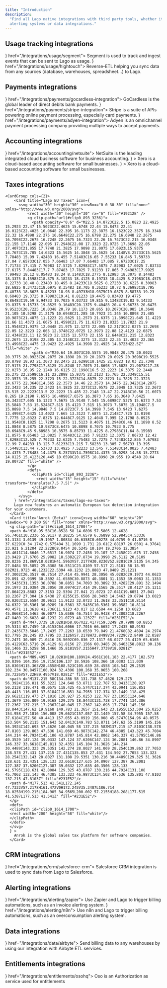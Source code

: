 ```yaml
---
title: "Introduction"
description:
  "Find all Lago native integrations with third party tools, whether it's related to payment providers, 
  alerting systems or data integrations."
---
```


## Usage tracking integrations
<CardGroup cols={2}>
  <Card title="Segment.com" iconType="brand" icon={<svg width="30" height="30" viewBox="0 0 40 40" fill="none" xmlns="http://www.w3.org/2000/svg">
<rect width="40" height="40" rx="12" fill="#49B881"/>
<path d="M22.461 23.295H10.9604C10.4322 23.295 10 22.8759 10 22.3636C10 21.8513 10.4322 21.4321 10.9604 21.4321H22.461C22.9892 21.4321 23.4214 21.8513 23.4214 22.3636C23.4214 22.8759 22.9892 23.295 22.461 23.295Z" fill="white"/>
<path d="M20.012 29.0001C19.0757 29.0001 18.1393 28.8603 17.2509 28.6042C16.7467 28.4412 16.4586 27.9289 16.6267 27.4399C16.7947 26.9509 17.323 26.6715 17.8272 26.8345C18.5234 27.044 19.2677 27.1605 20.012 27.1605C23.2773 27.1605 26.1105 25.1346 27.0468 22.1074C27.1909 21.6184 27.7431 21.339 28.2473 21.4787C28.7515 21.6184 29.0396 22.154 28.8956 22.643C27.6711 26.4386 24.1177 29.0001 20.012 29.0001Z" fill="white"/>
<path d="M29.0396 18.5679H17.539C17.0108 18.5679 16.5786 18.1488 16.5786 17.6365C16.5786 17.1242 17.0108 16.7051 17.539 16.7051H29.0396C29.5678 16.7051 30 17.1242 30 17.6365C30 18.1488 29.5678 18.5679 29.0396 18.5679Z" fill="white"/>
<path d="M12.0408 18.5679C11.9448 18.5679 11.8488 18.5446 11.7527 18.5213C11.2485 18.3816 10.9604 17.846 11.1045 17.357C12.329 13.5614 15.8824 11 20.012 11C20.9484 11 21.8848 11.1397 22.7731 11.3959C23.2773 11.5589 23.5654 12.0712 23.3974 12.5602C23.2293 13.0492 22.7011 13.3286 22.1969 13.1656C21.5006 12.956 20.7563 12.8396 20.012 12.8396C16.7467 12.8396 13.9136 14.8655 12.9772 17.8926C12.8332 18.3118 12.449 18.5679 12.0408 18.5679Z" fill="white"/>
<path d="M25.7022 15.0285C26.2326 15.0285 26.6626 14.6115 26.6626 14.0971C26.6626 13.5827 26.2326 13.1656 25.7022 13.1656C25.1718 13.1656 24.7418 13.5827 24.7418 14.0971C24.7418 14.6115 25.1718 15.0285 25.7022 15.0285Z" fill="white"/>
<path d="M14.2977 26.8577C14.8281 26.8577 15.258 26.4407 15.258 25.9263C15.258 25.4119 14.8281 24.9949 14.2977 24.9949C13.7673 24.9949 13.3373 25.4119 13.3373 25.9263C13.3373 26.4407 13.7673 26.8577 14.2977 26.8577Z" fill="white"/>
</svg>
} href="/integrations/usage/segment">
    Segment is used to track and ingest events that can be sent to Lago as usage.
  </Card>
  <Card title="Hightouch" icon={<svg width="30" height="30" viewBox="0 0 40 40" fill="none" xmlns="http://www.w3.org/2000/svg">
<rect width="40" height="40" rx="12" fill="#4FC26B"/>
<path d="M29.6449 23.7516H16.2484V10.3538C16.2484 10.1582 16.4066 10 16.6023 10H29.6462C29.8418 10 30 10.1582 30 10.3538V23.3977C29.9988 23.5934 29.8406 23.7516 29.6449 23.7516Z" fill="white"/>
<g opacity="0.5">
<path d="M15.8946 30H10.3538C10.1582 30 10 29.8418 10 29.6462V24.1054C10 23.9098 10.1582 23.7516 10.3538 23.7516H16.2484V29.6462C16.2484 29.8418 16.0902 30 15.8946 30Z" fill="white"/>
</g>
</svg>
} href="/integrations/usage/hightouch">
    Reverse-ETL helping you sync data from any sources (database, warehouses, spreadsheet...) to Lago.
  </Card>
</CardGroup>

## Payments integrations
<CardGroup cols={2}>
  <Card title="GoCardless" icon={<svg width="30" height="30" viewBox="0 0 40 40" fill="none" xmlns="http://www.w3.org/2000/svg">
<rect width="40" height="40" rx="12" fill="#F1F252"/>
<g clip-path="url(#clip0_1510_4041)">
<path d="M10 20.4816C10.0082 14.6927 14.4785 10 20.345 10C22.5964 10 23.862 10.3654 23.862 10.3654L27.6016 17.9811L27.5689 18.0138L22.7516 15.1581C19.9612 13.4925 17.9322 12.627 16.2829 12.6944C14.5417 12.7271 13.4946 14.1253 13.4946 16.1563C13.5579 21.3471 18.5038 27.7381 23.4068 27.7381C25.4133 27.7381 26.4564 27.0931 27.0688 26.3134L19.7938 18.3526V18.3179H29.7775C29.9143 19.0324 29.9898 19.755 30 20.4816C30 26.3073 25.5317 31 20.0143 31C14.4968 31 10 26.3073 10 20.4816Z" fill="#1C1B18"/>
</g>
<defs>
<clipPath id="clip0_1510_4041">
<rect width="20" height="21" fill="white" transform="translate(10 10)"/>
</clipPath>
</defs>
</svg>
} href="/integrations/payments/gocardless-integration">
    GoCardless is the global leader of direct debits bank payments.
  </Card>
  <Card title="Stripe Payments" icon={<svg width="30" height="30" viewBox="0 0 40 40" fill="none" xmlns="http://www.w3.org/2000/svg">
<rect width="40" height="40" rx="12" fill="#6772E5"/>
<path d="M18.5779 15.956C18.5779 15.099 19.2834 14.7692 20.4521 14.7692C22.1276 14.7692 24.2441 15.2748 25.9197 16.1759V11.011C24.0898 10.2857 22.282 10 20.4521 10C15.9764 10 13 12.3297 13 16.22C13 22.2857 21.3779 21.3188 21.3779 23.9343C21.3779 24.9451 20.4961 25.2748 19.2614 25.2748C17.4316 25.2748 15.0945 24.5275 13.2425 23.5166V28.7474C15.2929 29.6265 17.3654 30 19.2614 30C23.8472 30 27 27.7364 27 23.8023C26.978 17.2529 18.5779 18.4176 18.5779 15.956Z" fill="white"/>
</svg>
} href="/integrations/payments/stripe-integration">
    Stripe is a suite of APIs powering online payment processing, especially card payments.
  </Card>
  <Card title="Adyen" icon={<svg width="30" height="30" viewBox="0 0 40 40" fill="none" xmlns="http://www.w3.org/2000/svg">
<rect width="40" height="40" rx="6" fill="#0ABF53"/>
<path fill-rule="evenodd" clip-rule="evenodd" d="M30 13.9885V30H14.0112C11.8054 30 10 28.1921 10 25.983V21.5064C10 19.2973 11.8054 17.4894 14.0112 17.4894H18.3382V23.8596C18.3382 24.4906 18.8535 25.0073 19.4844 25.0073H21.6617V16.1404C21.6617 15.5094 21.1464 14.9927 20.5156 14.9927H10.2865V10H25.9888C28.1954 10 30 11.8079 30 13.9885Z" fill="white"/>
</svg>
} href="/integrations/payments/adyen-integration">
    Adyen is an omnichannel payment processing company providing multiple ways to accept payments.
  </Card>
</CardGroup>

## Accounting integrations
 <CardGroup cols={2}>
      <Card title="NetSuite" icon={<svg width="30" height="30" viewBox="0 0 40 40" fill="none" xmlns="http://www.w3.org/2000/svg">
      <path d="M5.37854 12.6668H11.691V27.6801H14.8338V33.5468H5.37854V12.6668ZM34.5968 26.4801H28.2844V11.4668H25.1415V5.6001H34.5968V26.4801Z" fill="#BACCDB"/>
      <path d="M3.91296 4.15967H23.8623V21.3063L16.1915 11.413H3.91296V4.15967ZM36.0344 35.013H16.085V17.8663L23.7558 27.7597H36.0344" fill="#125580"/>
      </svg>
      } href="/integrations/accounting/netsuite">
        NetSuite is the leading integrated cloud business software for business accounting.
      </Card>
      <Card title="Xero (Beta)" icon={<svg xmlns="http://www.w3.org/2000/svg" width="30" height="30" class="logo-xero-blue" viewBox="0 0 45 46" id="xero"><path fill="#13B5EA" d="M22.457 45.49c12.402 0 22.456-10.072 22.456-22.495C44.913 10.57 34.86.5 22.457.5 10.054.5 0 10.57 0 22.995 0 35.418 10.054 45.49 22.457 45.49" class="logo-xero-blue__circle"></path><path fill="#fff" d="M10.75 22.935l3.832-3.85a.688.688 0 0 0-.977-.965l-3.83 3.833-3.845-3.84a.687.687 0 0 0-.966.979l3.832 3.837-3.83 3.84a.688.688 0 1 0 .964.981l3.84-3.842 3.825 3.827a.685.685 0 0 0 1.184-.473.68.68 0 0 0-.2-.485l-3.83-3.846m22.782.003c0 .69.56 1.25 1.25 1.25a1.25 1.25 0 0 0-.001-2.5c-.687 0-1.246.56-1.246 1.25m-2.368 0c0-1.995 1.62-3.62 3.614-3.62 1.99 0 3.613 1.625 3.613 3.62s-1.622 3.62-3.613 3.62a3.62 3.62 0 0 1-3.614-3.62m-1.422 0c0 2.78 2.26 5.044 5.036 5.044s5.036-2.262 5.036-5.043c0-2.78-2.26-5.044-5.036-5.044a5.046 5.046 0 0 0-5.036 5.044m-.357-4.958h-.21c-.635 0-1.247.2-1.758.595a.696.696 0 0 0-.674-.54.68.68 0 0 0-.68.684l.002 8.495a.687.687 0 0 0 1.372-.002v-5.224c0-1.74.16-2.444 1.648-2.63.14-.017.288-.014.29-.014.406-.015.696-.296.696-.675a.69.69 0 0 0-.69-.688m-13.182 4.127c0-.02.002-.04.003-.058a3.637 3.637 0 0 1 7.065.055H16.2zm8.473-.13c-.296-1.403-1.063-2.556-2.23-3.296a5.064 5.064 0 0 0-5.61.15 5.098 5.098 0 0 0-1.973 5.357 5.08 5.08 0 0 0 4.274 3.767c.608.074 1.2.04 1.81-.12a4.965 4.965 0 0 0 1.506-.644c.487-.313.894-.727 1.29-1.222.006-.01.014-.017.022-.027.274-.34.223-.826-.077-1.056-.254-.195-.68-.274-1.014.156-.072.104-.153.21-.24.315-.267.295-.598.58-.994.802-.506.27-1.08.423-1.69.427-1.998-.023-3.066-1.42-3.447-2.416a3.716 3.716 0 0 1-.153-.58l-.01-.105h7.17c.982-.022 1.51-.717 1.364-1.51z" class="logo-xero-blue__text"></path></svg>} >
        Xero is a cloud-based accounting software for small businesses.
      </Card>
      <Card title="QuickBooks (Beta)" icon={<svg width="30" height="30" viewBox="0 0 40 40" fill="none" xmlns="http://www.w3.org/2000/svg">
        <g clip-path="url(#clip0_683_39992)">
        <path d="M19.8995 39.8745C30.8903 39.8745 39.7994 30.9483 39.7994 19.9373C39.7994 8.92625 30.8903 0 19.8995 0C8.90932 0 0 8.92625 0 19.9373C0 30.9483 8.90932 39.8745 19.8995 39.8745Z" fill="#2CA01C"/>
        <path fill-rule="evenodd" clip-rule="evenodd" d="M5.52502 19.9359C5.52502 24.218 8.9897 27.6894 13.2637 27.6894H14.3693V24.8094H13.2637C10.5812 24.8094 8.39941 22.6234 8.39941 19.9359C8.39941 17.2488 10.5812 15.0623 13.2637 15.0623H15.9201V30.1261C15.9201 31.7166 17.2069 33.0059 18.7944 33.0059V12.1825H13.2637C8.9897 12.1825 5.52502 15.6542 5.52502 19.9359ZM26.5344 12.1839H25.429V15.0636H26.5344C29.2157 15.0636 31.3989 17.2501 31.3989 19.9373C31.3989 22.6243 29.2157 24.8107 26.5344 24.8107H23.8768V9.74712C23.8768 8.15648 22.5899 6.86719 21.0024 6.86719V27.6907H26.5344C30.8078 27.6907 34.2737 24.2193 34.2737 19.9373C34.2737 15.6551 30.8078 12.1839 26.5344 12.1839Z" fill="white"/>
        </g>
        <defs>
        <clipPath id="clip0_683_39992">
        <rect width="40" height="40" fill="white"/>
        </clipPath>
        </defs>
        </svg>
        } >
        Xero is a cloud-based accounting software for small businesses.
      </Card>
  </CardGroup>

## Taxes integrations
    <CardGroup cols={2}>
        <Card title="Lago EU Taxes" icon={
          <svg width="30" height="30" viewBox="0 0 30 30" fill="none" xmlns="http://www.w3.org/2000/svg">
              <rect width="30" height="30" rx="6" fill="#19212E" />
              <g clip-path="url(#clip0_893_3236)">
                <path opacity="0.6" d="M22.5 14.8723C22.5 15.0823 22.4925 15.2923 22.47 15.5023C22.4625 15.6748 22.44 15.8473 22.41 16.0123C22.4025 16.0648 22.395 16.1173 22.3875 16.1623C22.3575 16.3348 22.32 16.4998 22.275 16.6648C22.275 16.6798 22.275 16.6948 22.2675 16.7098C22.2675 16.7248 22.2675 16.7323 22.26 16.7473C22.215 16.9348 22.155 17.1148 22.095 17.2948C22.08 17.3323 22.0725 17.3698 22.05 17.4073C21.855 17.7748 21.3825 17.9098 21.0075 17.6923L15.9375 14.7673C15.705 14.6323 15.5625 14.3848 15.5625 14.1148V8.25733C15.5625 7.78483 15.99 7.42483 16.455 7.51483C16.65 7.55233 16.845 7.59733 17.04 7.65733C17.055 7.66483 17.07 7.66483 17.085 7.67233C17.25 7.71733 17.415 7.76983 17.5725 7.82983C17.5875 7.82983 17.6025 7.83733 17.6175 7.84483C17.7 7.87483 17.7825 7.91233 17.865 7.94983C17.9925 7.99483 18.12 8.05483 18.24 8.11483C18.2775 8.12983 18.3075 8.14483 18.3375 8.15983C18.375 8.18233 18.4125 8.19733 18.4425 8.21983C18.4575 8.22733 18.48 8.23483 18.495 8.24233C18.5625 8.27233 18.6225 8.30983 18.6825 8.34733C18.6975 8.35483 18.705 8.36233 18.72 8.36983C18.795 8.40733 18.8625 8.45233 18.93 8.49733H18.9375C19.0875 8.58733 19.23 8.68483 19.3725 8.78983C19.41 8.81233 19.4475 8.83483 19.4775 8.86483C19.59 8.94733 19.7025 9.03733 19.815 9.13483C19.83 9.14233 19.8375 9.15733 19.8525 9.16483C20.1375 9.40483 20.4 9.66733 20.6475 9.95233C20.7225 10.0348 20.79 10.1173 20.865 10.2073C20.985 10.3648 21.105 10.5298 21.2175 10.6948C21.285 10.7923 21.345 10.8898 21.405 10.9873C21.4875 11.1223 21.5625 11.2573 21.6375 11.3998C21.645 11.4223 21.66 11.4373 21.6675 11.4598C21.75 11.6173 21.8325 11.7823 21.9 11.9548C21.9375 12.0448 21.975 12.1273 22.005 12.2173C22.0275 12.2698 22.05 12.3223 22.065 12.3748C22.0725 12.3973 22.08 12.4123 22.0875 12.4348C22.11 12.5023 22.1325 12.5773 22.155 12.6448C22.215 12.8323 22.2675 13.0198 22.305 13.2148C22.3275 13.3123 22.35 13.4023 22.365 13.4998C22.4475 13.9423 22.4925 14.3998 22.4925 14.8723H22.5Z" fill="white" />
                <path d="M20.64 19.8073C20.5575 19.9048 20.475 20.0023 20.3775 20.0923C20.2875 20.1898 20.19 20.2873 20.0925 20.3698C19.5525 20.8798 18.93 21.3073 18.2475 21.6298C18.1425 21.6823 18.03 21.7348 17.9175 21.7798C17.8125 21.8248 17.7075 21.8698 17.6025 21.9073C17.28 22.0273 16.95 22.1248 16.6125 22.1998C16.5 22.2223 16.3875 22.2448 16.275 22.2598C16.11 22.2898 15.9375 22.3123 15.765 22.3348C15.51 22.3573 15.255 22.3723 15 22.3723C14.8875 22.3723 14.7825 22.3723 14.6775 22.3648C14.565 22.3573 14.46 22.3573 14.3475 22.3423C14.2875 22.3423 14.235 22.3423 14.1825 22.3273C13.9575 22.3048 13.7325 22.2673 13.515 22.2223C13.5 22.2223 13.485 22.2148 13.47 22.2148C10.56 21.6073 8.265 19.3198 7.6575 16.4098C7.6575 16.3873 7.65 16.3648 7.6425 16.3423C7.605 16.1323 7.5675 15.9148 7.545 15.6898C7.5375 15.6373 7.53 15.5848 7.53 15.5248C7.515 15.4123 7.515 15.3073 7.5075 15.1948C7.5 15.0898 7.5 14.9848 7.5 14.8723C7.5 14.3998 7.545 13.9423 7.6275 13.4998C7.6425 13.4023 7.665 13.3123 7.6875 13.2148C7.725 13.0198 7.7775 12.8323 7.8375 12.6448C7.9125 12.4048 7.995 12.1798 8.0925 11.9548C8.1825 11.7298 8.2875 11.5123 8.4075 11.2948C8.46 11.1898 8.52 11.0848 8.5875 10.9873C8.6475 10.8898 8.7075 10.7923 8.775 10.6948C9.45 9.68983 10.3575 8.85733 11.4225 8.27983C11.64 8.15983 11.8575 8.05483 12.0825 7.96483C12.195 7.91233 12.3075 7.86733 12.42 7.82983C12.525 7.79233 12.6225 7.75483 12.7275 7.72483C12.855 7.67983 12.99 7.64233 13.125 7.61233C13.215 7.58233 13.305 7.56733 13.395 7.54483C13.44 7.53733 13.4925 7.52233 13.545 7.51483C14.0025 7.42483 14.4375 7.78483 14.4375 8.25733V14.7598C14.4375 15.0298 14.58 15.2773 14.8125 15.4123L20.445 18.6598C20.8575 18.8998 20.955 19.4548 20.64 19.8073Z" fill="white" />
              </g>
              <defs>
                <clipPath id="clip0_893_3236">
                  <rect width="15" height="15" fill="white" transform="translate(7.5 7.5)" />
                </clipPath>
              </defs>
          </svg>
        } href="/integrations/taxes/lago-eu-taxes">
        Lago now features an automatic European tax detection integration for your customers. 
      </Card>
      <Card title="Anrok (Beta)" icon={<svg width="60" height="20" viewBox="0 0 200 58" fill="none" xmlns="http://www.w3.org/2000/svg">
      <g clip-path="url(#clip0_1614_1700)">
      <path d="M18.95 58C16.8528 58 14.6896 57.5805 12.4628 56.7461C10.2336 55.9117 8.20235 54.6579 6.36899 52.9845C4.53336 51.3134 3.0139 49.1957 1.80834 46.6358C0.60278 44.0759 0 41.0716 0 37.6229C0 34.1742 0.575484 31.1699 1.731 28.61C2.88197 26.0501 4.37641 23.921 6.21204 22.2228C8.0454 20.5245 10.104 19.2706 12.3854 18.4611C14.6646 17.6517 16.9074 17.2458 19.107 17.2458C21.675 17.2458 23.9429 17.6766 25.9082 18.5382C27.8734 19.3998 29.5112 20.5109 30.8236 21.869V18.0281H41.5963V57.2177H30.8236V52.8281C29.5135 54.345 27.8484 55.5852 25.8308 56.5511C23.8109 57.517 21.5181 58 18.95 58ZM21.0723 48.1232C22.5394 48.1232 23.8883 47.8489 25.1211 47.3002C26.3517 46.7514 27.414 45.9941 28.3056 45.0282C29.1973 44.0623 29.891 42.9399 30.3892 41.6589C30.8873 40.3801 31.1353 39.0083 31.1353 37.5435C31.1353 36.0788 30.8851 34.7093 30.3892 33.4282C29.891 32.1494 29.1973 31.0384 28.3056 30.0974C27.414 29.1565 26.3517 28.4127 25.1211 27.864C23.8883 27.3153 22.5394 27.041 21.0723 27.041C19.6051 27.041 18.2267 27.304 16.9438 27.8255C15.6586 28.3493 14.5463 29.0794 13.6023 30.0203C12.6584 30.9613 11.9123 32.0723 11.3618 33.3511C10.8114 34.6322 10.5361 36.0289 10.5361 37.5435C10.5361 39.0582 10.8114 40.4571 11.3618 41.736C11.9123 43.017 12.6584 44.1258 13.6023 45.0668C14.5463 46.0077 15.6586 46.7514 16.9438 47.3002C18.2267 47.8489 19.6028 48.1232 21.0723 48.1232Z" fill="#231E52"/>
      <path d="M47.3739 18.0281H58.067V22.4177C59.3249 20.7988 60.8853 19.5314 62.7459 18.6153C64.6066 17.7016 66.6652 17.2435 68.9193 17.2435C73.5846 17.2435 77.2263 18.6539 79.849 21.4768C82.4694 24.2974 83.7795 28.245 83.7795 33.3126V57.2178H72.8499V34.7229C72.8499 32.0587 72.2471 30.009 71.0416 28.5692C69.836 27.1317 68.0277 26.4129 65.6165 26.4129C63.5716 26.4129 61.8156 27.1566 60.3485 28.6463C58.8813 30.136 58.1466 32.5258 58.1466 35.8181V57.2155H47.3739V18.0281Z" fill="#231E52"/>
      <path d="M89.4957 18.0281H100.189V24.4561C101.183 22.4177 102.573 20.8396 104.356 19.715C106.137 18.5926 108.366 18.0303 111.039 18.0303H115.363V28.4558H108.523C105.639 28.4558 103.542 29.2539 102.234 30.8457C100.924 32.4396 100.268 35.0653 100.268 38.7226V57.22H89.4957V18.0281Z" fill="#231E52"/>
      <path d="M137.215 58C134.386 58 131.738 57.4626 129.275 56.3924C126.811 55.3222 124.648 53.8711 122.787 52.0413C120.927 50.2138 119.471 48.0575 118.425 45.5747C117.374 43.0941 116.851 40.4413 116.851 37.6184C116.851 34.7955 117.374 32.1449 118.425 29.6621C119.473 27.1816 120.927 25.0253 122.787 23.1955C124.648 21.3679 126.809 19.9168 129.275 18.8443C131.738 17.7741 134.386 17.2367 137.215 17.2367C140.045 17.2367 142.693 17.7741 145.156 18.8443C147.62 19.9168 149.783 21.3657 151.643 23.1955C153.504 25.0253 154.958 27.1816 156.008 29.6621C157.057 32.1449 157.58 34.7955 157.58 37.6184C157.58 40.4413 157.055 43.0919 156.008 45.5747C154.96 48.0575 153.504 50.2115 151.643 52.0413C149.783 53.8711 147.62 55.3199 145.156 56.3924C142.693 57.4626 140.045 58 137.215 58ZM137.215 47.8103C138.578 47.8103 139.863 47.536 141.069 46.9873C142.274 46.4385 143.323 45.7084 144.214 44.7924C145.106 43.8787 145.814 42.8062 146.337 41.5795C146.86 40.3529 147.124 39.0332 147.124 37.6206C147.124 36.2081 146.86 34.8907 146.337 33.6618C145.811 32.4351 145.104 31.3626 144.214 30.4489C143.323 29.5351 142.274 28.8027 141.069 28.254C139.863 27.7053 138.578 27.431 137.215 27.431C135.853 27.431 134.502 27.7053 133.323 28.254C132.143 28.8027 131.108 29.5351 130.216 30.4489C129.325 31.3626 128.631 32.4351 128.133 33.6618C127.635 34.8907 127.387 36.2081 127.387 37.6206C127.387 39.0332 127.635 40.3506 128.133 41.5795C128.631 42.8084 129.325 43.8787 130.216 44.7924C131.108 45.7062 132.143 46.4385 133.323 46.9873C134.502 47.536 135.801 47.8103 137.215 47.8103Z" fill="#231E52"/>
      <path d="M177.513 41.541L172.245 47.7332V57.2178H161.472V0H172.245V35.3487L186.714 18.0258H199.215L184.905 34.9565L200.002 57.2155H188.208L177.515 41.5387L177.513 41.541Z" fill="#231E52"/>
      </g>
      <defs>
      <clipPath id="clip0_1614_1700">
      <rect width="200" height="58" fill="white"/>
      </clipPath>
      </defs>
      </svg>
      } >
        Anrok is the global sales tax platform for software companies.
      </Card>
  </CardGroup>

## CRM integrations
<CardGroup cols={2}>
  <Card title="Salesforce CRM" iconType="brand" icon={<svg width="30" height="30" viewBox="0 0 30 30" fill="none" xmlns="http://www.w3.org/2000/svg">
<rect width="30" height="30" rx="6" fill="#00A1E0"/>
<path fill-rule="evenodd" clip-rule="evenodd" d="M12.7383 8.63346C13.4158 7.91388 14.3588 7.46828 15.4005 7.46828C16.7895 7.46828 17.9933 8.25556 18.6415 9.42862C19.2169 9.1662 19.8401 9.03071 20.4703 9.03104C22.9705 9.03104 25 11.1173 25 13.6918C25 16.2662 22.9705 18.3525 20.4703 18.3525C20.1648 18.3525 19.8669 18.3212 19.5752 18.262C19.008 19.2933 17.9239 19.994 16.6892 19.994C16.1865 19.995 15.6903 19.8787 15.2385 19.6539C14.6636 21.0316 13.3248 22 11.766 22C10.1378 22 8.75652 20.9529 8.22408 19.4807C7.9871 19.5317 7.74554 19.5574 7.50334 19.5572C5.56647 19.5572 4 17.9354 4 15.9436C4 14.6052 4.7053 13.44 5.75167 12.8102C5.52968 12.2884 5.41542 11.7256 5.416 11.1569C5.416 8.85799 7.24484 7 9.49809 7C10.8176 7 11.9983 7.64164 12.7391 8.63755" fill="white"/>
<path fill-rule="evenodd" clip-rule="evenodd" d="M16.4146 12.2454C16.4553 12.2527 16.4954 12.2624 16.5349 12.2746C16.5436 12.278 16.5669 12.2898 16.5573 12.3179L16.4642 12.5786C16.4565 12.5982 16.4511 12.6102 16.4115 12.5978C16.4016 12.5948 16.3869 12.5905 16.3492 12.5823C16.3218 12.5765 16.2858 12.572 16.2492 12.572C16.2049 12.5714 16.1608 12.5779 16.1185 12.5912C16.08 12.6041 16.045 12.6263 16.0166 12.6559C15.9862 12.687 15.9503 12.7323 15.9313 12.7884C15.8924 12.9027 15.874 13.0232 15.8686 13.0586C15.8678 13.0639 15.8672 13.0674 15.867 13.0685H16.2561C16.2887 13.0684 16.299 13.0838 16.2959 13.1085L16.2505 13.3668C16.2435 13.4042 16.2097 13.4029 16.2097 13.4029H15.8087L15.5345 14.986C15.5057 15.1497 15.4697 15.2902 15.4275 15.4033C15.3848 15.5175 15.3402 15.6012 15.2693 15.6811C15.2037 15.7551 15.1296 15.8099 15.0444 15.8413C14.9597 15.8725 14.8576 15.8885 14.7456 15.8885C14.6921 15.8885 14.635 15.8875 14.5673 15.8712C14.5185 15.8595 14.4919 15.8511 14.4561 15.838C14.4408 15.8325 14.4287 15.8131 14.4373 15.7885C14.4458 15.7636 14.5175 15.5625 14.5276 15.5361C14.54 15.5038 14.5716 15.5161 14.5716 15.5161L14.5732 15.5168C14.594 15.5257 14.609 15.5322 14.6373 15.5379C14.6662 15.5438 14.7054 15.5488 14.7349 15.5488C14.7878 15.5488 14.8361 15.5422 14.8781 15.5278C14.9289 15.5104 14.9584 15.4805 14.9895 15.44C15.0216 15.3981 15.0477 15.3404 15.0744 15.2634C15.1015 15.1854 15.126 15.0824 15.1473 14.9572L15.4203 13.4029H15.1513C15.1189 13.4031 15.1084 13.3876 15.1116 13.3629L15.157 13.1047C15.1641 13.0671 15.1978 13.0685 15.1978 13.0685H15.4741L15.489 12.9844C15.5303 12.735 15.6126 12.5455 15.7336 12.4211C15.8555 12.2958 16.029 12.2324 16.2492 12.2324C16.3046 12.2317 16.36 12.2361 16.4146 12.2454ZM11.0618 14.9982C11.0822 14.9982 11.0967 14.9813 11.0967 14.9605V12.3099C11.0967 12.2892 11.0822 12.2724 11.0618 12.2724H10.7391C10.7186 12.2724 10.7041 12.2892 10.7041 12.3099V14.9605C10.7041 14.9813 10.7186 14.9982 10.7391 14.9982H11.0618ZM7.0646 14.8195C7.05829 14.8134 7.04794 14.8034 7.05885 14.7744L7.05854 14.7737L7.14342 14.5328C7.15685 14.4916 7.18772 14.5053 7.20006 14.513C7.20954 14.5189 7.21801 14.5245 7.22676 14.5303C7.2396 14.5389 7.25302 14.5478 7.27106 14.5586C7.52185 14.7203 7.75327 14.7215 7.82588 14.7215C8.01262 14.7215 8.12914 14.62 8.12914 14.4838V14.4764C8.12914 14.3284 7.95012 14.272 7.74331 14.2071L7.69763 14.1926C7.41366 14.11 7.10962 13.9903 7.10962 13.6234V13.6159C7.10962 13.268 7.38511 13.0247 7.77943 13.0247L7.82241 13.0245C8.05391 13.0245 8.27769 13.093 8.43974 13.1938C8.45448 13.2028 8.46883 13.2202 8.46065 13.2432C8.45293 13.2653 8.38094 13.4619 8.37268 13.4841C8.35748 13.5253 8.31565 13.4978 8.31565 13.4978C8.17444 13.4182 7.95375 13.3553 7.76855 13.3553C7.60187 13.3553 7.49384 13.4458 7.49384 13.5686V13.5759C7.49384 13.7192 7.67826 13.7808 7.89201 13.8515L7.92898 13.8637C8.2114 13.9542 8.51389 14.081 8.51389 14.429V14.4364C8.51389 14.8127 8.24613 15.0465 7.81554 15.0465C7.60411 15.0465 7.40193 15.0127 7.18741 14.8969C7.17804 14.8914 7.16868 14.886 7.15933 14.8806C7.12862 14.8629 7.09803 14.8453 7.0678 14.823C7.06707 14.8219 7.06592 14.8208 7.0646 14.8195ZM13.3689 14.819C13.3625 14.8129 13.3521 14.8029 13.363 14.7737L13.3621 14.7731L13.447 14.5322C13.4594 14.4928 13.4957 14.5073 13.5035 14.5123C13.5087 14.5158 13.5137 14.5191 13.5186 14.5223C13.5352 14.5334 13.5512 14.544 13.5746 14.5579C13.8246 14.7196 14.0567 14.7209 14.1294 14.7209C14.3162 14.7209 14.4327 14.6193 14.4327 14.4831V14.4757C14.4327 14.3277 14.2544 14.2714 14.0469 14.2065L14.0013 14.192C13.7173 14.1093 13.4133 13.9897 13.4133 13.6228V13.6153C13.4133 13.2673 13.6887 13.0241 14.0831 13.0241L14.1261 13.0239C14.3576 13.0239 14.5814 13.0924 14.7434 13.1932C14.7581 13.2021 14.7725 13.2195 14.7643 13.2426C14.7573 13.2647 14.6853 13.4612 14.6771 13.4835C14.6618 13.5247 14.62 13.4971 14.62 13.4971C14.478 13.4175 14.2581 13.3546 14.0729 13.3546C13.9062 13.3546 13.7982 13.4452 13.7982 13.568V13.5753C13.7982 13.7186 13.9826 13.7802 14.1963 13.8509L14.2333 13.8631C14.5165 13.9536 14.8182 14.0804 14.8182 14.4283V14.4357C14.8182 14.8121 14.5505 15.0459 14.1199 15.0459C13.9084 15.0459 13.7063 15.012 13.4917 14.8963C13.4823 14.8907 13.4728 14.8853 13.4633 14.8798C13.4327 14.8622 13.4021 14.8446 13.3721 14.8224C13.3714 14.8213 13.3702 14.8202 13.3689 14.819ZM17.553 14.5353C17.6291 14.4165 17.668 14.2488 17.668 14.0362V14.037C17.668 13.8244 17.6295 13.6575 17.553 13.5402C17.4774 13.4242 17.3632 13.3678 17.2027 13.3678C17.0421 13.3678 16.9286 13.4237 16.8539 13.5402C16.7787 13.6575 16.7404 13.8244 16.7404 14.037C16.7404 14.2495 16.7785 14.418 16.8539 14.5361C16.9287 14.6531 17.0429 14.7101 17.2027 14.7101C17.3624 14.7101 17.4771 14.6526 17.553 14.5353ZM17.864 13.3237C17.9373 13.4135 17.9921 13.5205 18.0276 13.6426H18.0268C18.0618 13.7638 18.0796 13.8968 18.0796 14.037C18.0796 14.1779 18.0618 14.3102 18.0268 14.4314C17.9913 14.5534 17.9364 14.6605 17.8632 14.7503C17.7899 14.84 17.6965 14.9118 17.5869 14.9628C17.4774 15.0138 17.3477 15.0398 17.2019 15.0398C17.056 15.0398 16.9264 15.0138 16.816 14.9628C16.7065 14.9117 16.6132 14.84 16.5398 14.7503C16.4665 14.6605 16.4115 14.5534 16.3762 14.4314C16.3411 14.3102 16.3233 14.1779 16.3233 14.037C16.3233 13.8961 16.3411 13.7638 16.3762 13.6426C16.4117 13.5205 16.4666 13.4135 16.5398 13.3237C16.6131 13.2339 16.7065 13.1618 16.816 13.1096C16.9264 13.0574 17.0553 13.0308 17.2019 13.0308C17.3485 13.0308 17.4781 13.0572 17.5877 13.1096C17.6981 13.1615 17.7906 13.2339 17.864 13.3237ZM20.9363 14.6281C20.9363 14.6281 20.9704 14.6146 20.9823 14.6503H20.9826L21.0713 14.8991C21.0826 14.9299 21.0566 14.9427 21.0566 14.9427C20.9208 14.9975 20.7318 15.0356 20.5473 15.0356C20.2356 15.0356 19.9964 14.9442 19.8374 14.7632C19.6785 14.5829 19.5982 14.3365 19.5982 14.0326C19.5982 13.8916 19.6179 13.7586 19.6568 13.6374C19.6962 13.5153 19.7548 13.4083 19.832 13.3185C19.9092 13.2288 20.0064 13.1566 20.1214 13.1044C20.2364 13.0521 20.3706 13.0257 20.5219 13.0257C20.6237 13.0257 20.714 13.032 20.792 13.0441C20.8753 13.057 20.9853 13.0874 21.0319 13.106C21.0405 13.1094 21.064 13.1212 21.0544 13.1492C21.0317 13.2147 21.0137 13.2649 20.9948 13.3178C20.9855 13.3437 20.976 13.3703 20.9657 13.3995C20.9522 13.4374 20.924 13.4249 20.924 13.4249C20.8052 13.3869 20.6917 13.3694 20.5436 13.3694C20.3661 13.3694 20.2318 13.4308 20.1446 13.5489C20.0563 13.6685 20.007 13.8244 20.0065 14.0323C20.0057 14.2606 20.0613 14.4291 20.1608 14.5338C20.2596 14.6384 20.3985 14.6912 20.5721 14.6912C20.6423 14.6912 20.709 14.6864 20.7689 14.6768C20.8283 14.6674 20.8841 14.6485 20.9363 14.6281ZM21.6115 13.8313C21.6115 13.8314 21.6115 13.8314 21.6115 13.8315L21.6076 13.8313L21.6115 13.8313ZM21.6115 13.8313L22.4796 13.8315C22.4714 13.7173 22.4495 13.6154 22.3993 13.5386C22.3237 13.4224 22.218 13.3583 22.0583 13.3583C21.8985 13.3583 21.7849 13.4221 21.7102 13.5386C21.6604 13.615 21.6287 13.7133 21.6115 13.8313ZM22.6671 13.2812C22.7165 13.3355 22.7923 13.4544 22.823 13.5717L22.8246 13.5719C22.8979 13.8344 22.8667 14.0637 22.8616 14.1016C22.8612 14.104 22.861 14.1057 22.8609 14.1065C22.8576 14.1385 22.8255 14.1388 22.8255 14.1388L21.6063 14.1378C21.6132 14.3268 21.658 14.4598 21.7475 14.5512C21.8355 14.6404 21.9751 14.6973 22.1642 14.6976C22.428 14.6983 22.5539 14.6488 22.6402 14.6148C22.6485 14.6116 22.6565 14.6084 22.6642 14.6055C22.6642 14.6055 22.6979 14.5932 22.7101 14.6271L22.7896 14.8547C22.8055 14.893 22.7927 14.9063 22.7792 14.914C22.7036 14.9573 22.5184 15.0372 22.1665 15.0384C21.996 15.039 21.8471 15.0138 21.7244 14.9654C21.6009 14.9166 21.4983 14.8473 21.418 14.7584C21.3378 14.6702 21.2783 14.5639 21.2413 14.4427C21.2047 14.3222 21.1861 14.1892 21.1861 14.0459C21.1861 13.9057 21.204 13.7719 21.2395 13.6499C21.275 13.5263 21.3307 13.4184 21.4047 13.3271C21.4787 13.2358 21.5729 13.1627 21.6848 13.109C21.7967 13.0557 21.9348 13.0295 22.0868 13.0295C22.2067 13.0293 22.3253 13.0538 22.4356 13.1017C22.512 13.1348 22.5884 13.1954 22.6671 13.2812ZM11.8654 13.8313C11.8654 13.8314 11.8654 13.8314 11.8654 13.8315L11.8615 13.8313L11.8654 13.8313ZM11.9641 13.5386C11.9144 13.615 11.8826 13.7133 11.8654 13.8313L12.7335 13.8315C12.7252 13.7173 12.7033 13.6154 12.6532 13.5386C12.5776 13.4224 12.4719 13.3583 12.3122 13.3583C12.1524 13.3583 12.0388 13.4221 11.9641 13.5386ZM12.921 13.2812C12.9704 13.3355 13.0463 13.4544 13.0769 13.5717L13.0777 13.5719C13.1511 13.8344 13.1199 14.0637 13.1148 14.1016C13.1145 14.104 13.1142 14.1057 13.1142 14.1065C13.1108 14.1385 13.0787 14.1388 13.0787 14.1388L11.8595 14.1378C11.8665 14.3268 11.9112 14.4598 12.0007 14.5512C12.0887 14.6404 12.2291 14.6973 12.4174 14.6976C12.6812 14.6983 12.8071 14.6488 12.8934 14.6148C12.9018 14.6116 12.9098 14.6084 12.9175 14.6055C12.9175 14.6055 12.9511 14.5932 12.9634 14.6271L13.0429 14.8547C13.0588 14.893 13.046 14.9063 13.0326 14.914C12.957 14.9573 12.7718 15.0372 12.4199 15.0384C12.2486 15.039 12.1004 15.0138 11.9777 14.9654C11.8543 14.9166 11.7516 14.8473 11.6714 14.7584C11.5919 14.6702 11.5323 14.5639 11.4954 14.4427C11.4586 14.3222 11.4402 14.1892 11.4402 14.0459C11.4402 13.9057 11.458 13.7719 11.4934 13.6499C11.5289 13.5263 11.5847 13.4184 11.6586 13.3271C11.7327 13.2358 11.8268 13.1627 11.9387 13.109C12.0506 13.0557 12.1887 13.0295 12.3407 13.0295C12.4606 13.0293 12.5792 13.0538 12.6895 13.1017C12.7659 13.1348 12.8423 13.1954 12.921 13.2812ZM9.16379 14.5687C9.17961 14.594 9.18624 14.6035 9.23401 14.6424L9.2347 14.6428C9.23393 14.6426 9.34351 14.7305 9.59121 14.7153C9.76561 14.7046 9.91994 14.6707 9.91994 14.6707H9.91979V14.1062C9.81045 14.0891 9.70011 14.0795 9.58951 14.0774C9.34104 14.0743 9.23532 14.1674 9.23609 14.1672C9.16279 14.2199 9.12729 14.2987 9.12729 14.4073C9.12729 14.4766 9.13964 14.5307 9.16379 14.5687ZM9.52878 13.763C9.60518 13.763 9.66923 13.7648 9.71861 13.7685L9.71977 13.7714C9.71977 13.7714 9.81623 13.7803 9.9204 13.7958V13.7432C9.9204 13.5779 9.88653 13.4993 9.82009 13.4472C9.75218 13.3941 9.65032 13.3669 9.51914 13.3669C9.51914 13.3669 9.22282 13.363 8.98901 13.4929C8.9782 13.4994 8.96902 13.5031 8.96902 13.5031C8.96902 13.5031 8.93978 13.5136 8.92905 13.483L8.84262 13.2468C8.8295 13.2125 8.85358 13.1974 8.85358 13.1974C8.96316 13.1099 9.22861 13.0573 9.22861 13.0573C9.31658 13.0393 9.46396 13.0267 9.55502 13.0267C9.79809 13.0267 9.98561 13.0841 10.1137 13.1983C10.2423 13.3124 10.3074 13.4975 10.3074 13.7462L10.3081 14.8799C10.3081 14.8799 10.3104 14.9128 10.2803 14.9206C10.2803 14.9206 10.2352 14.9331 10.1947 14.9426C10.093 14.9651 9.99083 14.9853 9.8883 15.0034C9.76792 15.0241 9.64368 15.0348 9.51868 15.0348C9.39984 15.0348 9.29181 15.0235 9.19612 15.0012C9.09966 14.9792 9.01609 14.942 8.94842 14.8918C8.88039 14.8415 8.82575 14.7747 8.78946 14.6974C8.75242 14.6194 8.73366 14.5242 8.73366 14.4139C8.73366 14.3053 8.75566 14.2092 8.79879 14.1274C8.84153 14.0462 8.90199 13.9762 8.9755 13.9227C9.04881 13.8688 9.13447 13.8284 9.22938 13.8022C9.32352 13.7762 9.42461 13.763 9.52878 13.763ZM19.5214 13.1153C19.5214 13.1198 19.5205 13.1243 19.5187 13.1285L19.5195 13.1233C19.5079 13.1572 19.4486 13.3272 19.4277 13.3839C19.4197 13.4055 19.4067 13.4201 19.3832 13.4175C19.3832 13.4175 19.3134 13.4008 19.2497 13.4008C19.1944 13.4008 19.1393 13.4087 19.0861 13.4242C19.0294 13.4422 18.9778 13.4738 18.9356 13.5163C18.8914 13.5604 18.8556 13.6219 18.8292 13.699C18.8024 13.7769 18.789 13.9005 18.789 14.0249V14.9539C18.789 14.9639 18.7851 14.9735 18.7782 14.9806C18.7712 14.9876 18.7619 14.9916 18.7521 14.9916H18.4326C18.4228 14.9916 18.4134 14.9876 18.4065 14.9806C18.3996 14.9735 18.3957 14.9639 18.3956 14.9539V13.1038C18.3956 13.083 18.4103 13.0663 18.4305 13.0663H18.7423C18.7628 13.0663 18.7772 13.083 18.7772 13.1038L18.7774 13.255C18.8237 13.1904 18.9072 13.1346 18.9826 13.0999C19.059 13.0649 19.1439 13.0386 19.2967 13.0484C19.3762 13.0534 19.4797 13.0757 19.5004 13.0837C19.5046 13.0854 19.5083 13.0879 19.5115 13.091C19.5146 13.0942 19.5172 13.098 19.5189 13.1021C19.5206 13.1063 19.5214 13.1108 19.5214 13.1153Z" fill="#00A1E0"/>
</svg>
} href="/integrations/crm/salesforce-crm">
    Salesforce CRM integration is used to sync data from Lago to Salesforce.
  </Card>
</CardGroup>

## Alerting integrations
<CardGroup cols={2}>
  <Card title="Zapier" icon={<svg width="30" height="30" viewBox="0 0 30 30" fill="none" xmlns="http://www.w3.org/2000/svg">
<g clip-path="url(#clip0_1514_6746)">
<path d="M29.9646 0H0.0394287V30H29.9646V0Z" fill="#FF4F00"/>
<path d="M29.9646 15C29.9646 6.71573 23.2656 0 15.002 0C6.73841 0 0.0394287 6.71573 0.0394287 15C0.0394287 23.2843 6.73841 30 15.002 30C23.2656 30 29.9646 23.2843 29.9646 15Z" fill="#FF4F00"/>
<path d="M4.24943 16.527L4.24515 16.5135L6.94313 14.0373V12.8442H2.61467V14.0373H5.20007L5.20434 14.0487L2.53271 16.527V17.7201H6.98661V16.527H4.24943Z" fill="#FFFDF9"/>
<path d="M9.6432 12.7312C9.1439 12.7312 8.73699 12.8067 8.42248 12.9576C8.12951 13.0893 7.8827 13.306 7.71415 13.5799C7.55285 13.8556 7.45158 14.1624 7.41697 14.4801L8.73033 14.6651C8.77784 14.3846 8.87285 14.1858 9.01537 14.0685C9.17742 13.9461 9.37702 13.8841 9.57976 13.8936C9.84632 13.8936 10.0396 13.965 10.1599 14.1078C10.2789 14.2507 10.3394 14.4486 10.3394 14.7094V14.8394H9.07664C8.43385 14.8394 7.9721 14.9823 7.69133 15.2681C7.41055 15.5538 7.2704 15.931 7.27088 16.3997C7.27088 16.8798 7.41103 17.237 7.69133 17.4713C7.97166 17.7056 8.3241 17.8221 8.74889 17.8206C9.27572 17.8206 9.68098 17.6389 9.9646 17.2755C10.1321 17.0522 10.2517 16.7966 10.3159 16.5247H10.3637L10.5447 17.7177H11.7347V14.6965C11.7347 14.0721 11.5706 13.5885 11.2423 13.2456C10.914 12.9027 10.381 12.7312 9.6432 12.7312ZM10.0594 16.4554C9.87048 16.6133 9.62323 16.6919 9.31537 16.6919C9.06168 16.6919 8.88542 16.6473 8.78659 16.5582C8.73849 16.5162 8.70018 16.4639 8.67445 16.4052C8.64871 16.3466 8.63614 16.283 8.63772 16.2189C8.63487 16.1585 8.64437 16.0982 8.66555 16.0416C8.68672 15.9849 8.71919 15.9333 8.76101 15.8896C8.80612 15.8472 8.85939 15.8143 8.91759 15.793C8.9758 15.7718 9.03767 15.7626 9.09946 15.766H10.3416V15.8481C10.344 15.9643 10.32 16.0794 10.271 16.1847C10.2221 16.29 10.1497 16.3826 10.0594 16.4554Z" fill="#FFFDF9"/>
<path d="M18.9286 12.8442H17.5226V17.7208H18.9286V12.8442Z" fill="#FFFDF9"/>
<path d="M27.2354 12.8442C26.8383 12.8442 26.5252 12.9848 26.2962 13.2657C26.1318 13.4677 26.0069 13.7661 25.9214 14.1609H25.88L25.6962 12.8442H24.4954V17.7201H25.9014V15.2196C25.9014 14.9043 25.975 14.6627 26.1223 14.4945C26.2696 14.3264 26.5413 14.2424 26.9376 14.2424H27.4713V12.8442H27.2354Z" fill="#FFFDF9"/>
<path d="M23.0954 13.0033C22.7671 12.8076 22.3531 12.71 21.8534 12.7105C21.0666 12.7105 20.4509 12.935 20.0062 13.3841C19.5616 13.8333 19.3392 14.4524 19.3392 15.2416C19.3279 15.7187 19.4318 16.1915 19.6421 16.6197C19.8345 17.0012 20.1343 17.3179 20.5043 17.5306C20.8768 17.7463 21.3198 17.8544 21.8334 17.8549C22.2776 17.8549 22.6486 17.7863 22.9465 17.6491C23.2266 17.5259 23.4705 17.3329 23.6549 17.0883C23.8305 16.8483 23.9609 16.5781 24.0397 16.291L22.8282 15.951C22.7772 16.1377 22.6791 16.3079 22.5431 16.4454C22.4063 16.5825 22.1771 16.6511 21.8555 16.6511C21.473 16.6511 21.188 16.5413 21.0004 16.3218C20.8642 16.1632 20.7787 15.9367 20.741 15.6431H24.0582C24.0717 15.5059 24.0788 15.3909 24.0788 15.298V14.9944C24.0869 14.5865 24.0028 14.1821 23.833 13.8113C23.674 13.4736 23.417 13.192 23.0954 13.0033ZM21.8128 13.8728C22.3828 13.8728 22.7061 14.154 22.7826 14.7165H20.7659C20.7979 14.5288 20.8755 14.3519 20.9918 14.2014C21.1766 13.9819 21.4502 13.8723 21.8128 13.8728Z" fill="#FFFDF9"/>
<path d="M18.2423 10.8792C18.1365 10.8755 18.0311 10.8933 17.9323 10.9313C17.8334 10.9694 17.7433 11.0269 17.6671 11.1007C17.592 11.175 17.5331 11.2642 17.4943 11.3626C17.4554 11.461 17.4373 11.5665 17.4412 11.6722C17.4375 11.7787 17.4556 11.8848 17.4945 11.9839C17.5334 12.083 17.5923 12.173 17.6674 12.2483C17.7426 12.3236 17.8325 12.3826 17.9314 12.4215C18.0303 12.4604 18.1361 12.4785 18.2423 12.4746C18.3478 12.4786 18.453 12.4605 18.5511 12.4215C18.6493 12.3825 18.7383 12.3235 18.8124 12.2481C18.886 12.172 18.9434 12.0817 18.9813 11.9827C19.0191 11.8837 19.0366 11.7781 19.0327 11.6722C19.0376 11.5669 19.0204 11.4618 18.9825 11.3635C18.9446 11.2652 18.8866 11.1759 18.8122 11.1013C18.7379 11.0268 18.6489 10.9686 18.5509 10.9305C18.4529 10.8923 18.3473 10.8744 18.2423 10.8792Z" fill="#FFFDF9"/>
<path d="M15.3376 12.7104C14.8587 12.7104 14.474 12.8612 14.1832 13.1626C13.968 13.386 13.81 13.7194 13.7093 14.1628H13.6644L13.4805 12.8462H12.2798V19.1215H13.6858V16.5368H13.7371C13.78 16.7091 13.8402 16.8767 13.9167 17.0369C14.0356 17.2978 14.2307 17.5165 14.4761 17.6641C14.7306 17.8033 15.0172 17.8725 15.307 17.8648C15.8956 17.8648 16.3439 17.635 16.6517 17.1755C16.9596 16.7159 17.1135 16.0746 17.1135 15.2516C17.1135 14.4567 16.9646 13.8344 16.6667 13.3848C16.3688 12.9352 15.9258 12.7104 15.3376 12.7104ZM15.4802 16.2438C15.3163 16.482 15.0598 16.6011 14.7105 16.6011C14.5666 16.6077 14.4231 16.5799 14.292 16.5199C14.1609 16.4599 14.0459 16.3695 13.9566 16.256C13.7746 16.0269 13.6839 15.7133 13.6844 15.3151V15.2223C13.6844 14.8179 13.7751 14.5083 13.9566 14.2935C14.1381 14.0787 14.3894 13.9725 14.7105 13.9749C15.0659 13.9749 15.3241 14.088 15.4851 14.3142C15.6462 14.5405 15.7267 14.856 15.7267 15.2608C15.7277 15.6795 15.646 16.0071 15.4816 16.2438H15.4802Z" fill="#FFFDF9"/>
</g>
<defs>
<clipPath id="clip0_1514_6746">
<rect width="30" height="30" rx="6" fill="white"/>
</clipPath>
</defs>
</svg>
} href="/integrations/alerting/zapier">
    Use Zapier and Lago to trigger billing automations, such as an invoice alerting system.
  </Card>
  <Card title="N8N" icon={<svg width="30" height="30" viewBox="0 0 40 40" fill="none" xmlns="http://www.w3.org/2000/svg">
<rect width="40" height="40" rx="12" fill="#EA4B71"/>
<path fill-rule="evenodd" clip-rule="evenodd" d="M32.9 18.8C31.3157 18.8 29.9845 17.7164 29.6071 16.25H25.7101C24.8791 16.25 24.1699 16.8508 24.0334 17.6705L23.8935 18.509C23.7609 19.305 23.3582 19.9978 22.7887 20.5C23.3582 21.0022 23.7609 21.695 23.8935 22.491L24.0334 23.3295C24.1699 24.1492 24.8791 24.75 25.7101 24.75H26.2071C26.5845 23.2836 27.9157 22.2 29.5 22.2C31.3778 22.2 32.9 23.7222 32.9 25.6C32.9 27.4778 31.3778 29 29.5 29C27.9157 29 26.5845 27.9164 26.2071 26.45H25.7101C24.0481 26.45 22.6297 25.2484 22.3565 23.609L22.2166 22.7705C22.0801 21.9508 21.3709 21.35 20.5399 21.35H19.1929C18.8155 22.8164 17.4843 23.9 15.9 23.9C14.3157 23.9 12.9845 22.8164 12.6071 21.35H10.6929C10.3155 22.8164 8.98426 23.9 7.4 23.9C5.52224 23.9 4 22.3778 4 20.5C4 18.6222 5.52224 17.1 7.4 17.1C8.98426 17.1 10.3155 18.1836 10.6929 19.65H12.6071C12.9845 18.1836 14.3157 17.1 15.9 17.1C17.4843 17.1 18.8155 18.1836 19.1929 19.65H20.5399C21.3709 19.65 22.0801 19.0492 22.2166 18.2295L22.3565 17.391C22.6297 15.7516 24.0481 14.55 25.7101 14.55H29.6071C29.9845 13.0836 31.3157 12 32.9 12C34.7778 12 36.3 13.5222 36.3 15.4C36.3 17.2778 34.7778 18.8 32.9 18.8ZM32.9 17.1C33.8388 17.1 34.6 16.3388 34.6 15.4C34.6 14.4612 33.8388 13.7 32.9 13.7C31.9612 13.7 31.2 14.4612 31.2 15.4C31.2 16.3388 31.9612 17.1 32.9 17.1ZM7.4 22.2C8.33882 22.2 9.1 21.4388 9.1 20.5C9.1 19.5612 8.33882 18.8 7.4 18.8C6.46112 18.8 5.7 19.5612 5.7 20.5C5.7 21.4388 6.46112 22.2 7.4 22.2ZM17.6 20.5C17.6 21.4388 16.8388 22.2 15.9 22.2C14.9612 22.2 14.2 21.4388 14.2 20.5C14.2 19.5612 14.9612 18.8 15.9 18.8C16.8388 18.8 17.6 19.5612 17.6 20.5ZM31.2 25.6C31.2 26.5388 30.4388 27.3 29.5 27.3C28.5612 27.3 27.8 26.5388 27.8 25.6C27.8 24.6612 28.5612 23.9 29.5 23.9C30.4388 23.9 31.2 24.6612 31.2 25.6Z" fill="white"/>
</svg>
} href="/integrations/alerting/n8n">
    Use n8n and Lago to trigger billing automations, such as an overconsumption alerting system.
  </Card>
</CardGroup>

## Data integrations
<CardGroup cols={2}>
  <Card title="Airbyte (ETL)" icon={<svg width="30" height="30" viewBox="0 0 40 40" fill="none" xmlns="http://www.w3.org/2000/svg">
<rect width="40" height="40" rx="12" fill="#0ABF53"/>
<path fill-rule="evenodd" clip-rule="evenodd" d="M30 13.9885V30H14.0112C11.8054 30 10 28.1921 10 25.983V21.5064C10 19.2973 11.8054 17.4894 14.0112 17.4894H18.3382V23.8596C18.3382 24.4906 18.8535 25.0073 19.4844 25.0073H21.6617V16.1404C21.6617 15.5094 21.1464 14.9927 20.5156 14.9927H10.2865V10H25.9888C28.1954 10 30 11.8079 30 13.9885Z" fill="white"/>
</svg>
} href="/integrations/data/airbyte">
    Send billing data to any warehouses by using our integration with Airbyte ETL services.
  </Card>
</CardGroup>

## Entitlements integrations
<CardGroup cols={2}>
  <Card title="Oso" icon={<svg width="30" height="30" viewBox="0 0 40 40" fill="none" xmlns="http://www.w3.org/2000/svg">
<rect width="40" height="40" rx="12" fill="#3D2798"/>
<g clip-path="url(#clip0_1510_3955)">
<path d="M26.1037 22.6935C25.74 22.6935 25.3762 22.6935 25.0125 22.6935C24.4542 22.6905 24.1832 22.488 24.0371 21.9388C23.8631 21.2857 23.7122 20.6264 23.5339 19.9744C23.4194 19.5536 23.249 19.1595 22.9277 18.8427C22.7415 18.6546 22.615 18.4155 22.564 18.1555C22.5124 17.9237 22.3172 17.8477 22.162 18.007C21.7765 18.4042 21.263 18.5781 20.7974 18.8317C20.0621 19.2319 19.4425 19.7367 19.0818 20.5175C18.9103 20.8885 18.9788 21.1135 19.3625 21.2516C19.5739 21.3172 19.7891 21.3696 20.0069 21.4085C20.3591 21.4888 20.6077 21.6864 20.7077 22.0416C20.772 22.2678 20.7077 22.4296 20.4652 22.5172C20.1537 22.6353 19.8234 22.6957 19.4904 22.6954C18.8648 22.6905 18.2392 22.6954 17.6111 22.6954C16.9067 22.6954 16.5339 22.3658 16.4648 21.6536C16.3629 20.5978 16.5545 19.6229 17.2698 18.7952C17.385 18.6621 17.6069 18.5191 17.4711 18.3087C17.3498 18.1263 17.1213 18.1816 16.9358 18.2169C16.0756 18.3811 15.1965 18.5021 14.5109 19.1255C13.9708 19.612 13.4434 20.1162 13.1584 20.8101C12.9954 21.2078 13.0372 21.3057 13.444 21.4791C13.6107 21.549 13.7828 21.6068 13.9508 21.6743C14.1514 21.7552 14.2975 21.8804 14.2915 22.1213C14.2854 22.3621 14.1593 22.5178 13.9471 22.6078C13.7186 22.7063 13.4725 22.7057 13.2318 22.7069C12.6256 22.7106 12.0193 22.7027 11.4161 22.6954C11.2343 22.6954 11.0573 22.6765 10.9021 22.553C10.7723 22.4509 10.6177 22.4612 10.4729 22.5287C9.37378 23.0396 8.17528 22.5567 7.68424 21.4085C7.46782 20.9007 7.4072 20.3916 7.67879 19.8881C8.07102 19.1644 8.10315 18.3592 8.2153 17.5734C8.25805 17.3211 8.21893 17.0617 8.10374 16.8333C7.1647 15.0873 8.18802 12.5902 9.91817 11.608C11.0845 10.9451 12.2873 10.3649 13.6161 10.0876C14.4715 9.90878 15.3014 10.0462 16.135 10.2025C17.3335 10.4263 18.5223 10.7012 19.7402 10.8107C20.2724 10.8656 20.8086 10.8707 21.3418 10.8259C22.489 10.7139 23.6469 10.8277 24.7506 11.161C25.7448 11.4571 26.7669 11.3921 27.7817 11.3556C27.9228 11.3469 28.0564 11.289 28.1594 11.192C28.5837 10.8368 29.0657 10.8982 29.4106 11.3446C29.5046 11.4663 29.6398 11.5052 29.7677 11.5581C30.629 11.9049 31.4331 12.3799 32.1532 12.9672C32.6212 13.3546 32.6176 13.6137 32.0756 13.9178C31.741 14.1057 31.5227 14.3088 31.5779 14.7175C31.6027 14.8999 31.4597 14.9297 31.3354 14.9608C30.0363 15.3007 28.7214 15.5507 27.3786 15.6401C26.9355 15.6645 26.4945 15.7175 26.0582 15.7988C25.8157 15.8469 25.7048 15.9813 25.6721 16.2245C25.4581 17.8526 25.9327 19.3195 26.7081 20.7164C26.8239 20.9244 27.0458 20.9986 27.2488 21.0813C27.5083 21.1902 27.7781 21.2741 28.0369 21.3854C28.314 21.5022 28.5219 21.6937 28.5219 22.0185C28.5219 22.3433 28.257 22.4442 28.0194 22.5549C27.7084 22.7008 27.375 22.7051 27.0409 22.7045H26.1031L26.1037 22.6935ZM10.448 21.7898C10.5371 21.4894 10.6256 21.2218 10.696 20.9487C10.8487 20.3527 11.0288 19.7622 11.0694 19.1425C11.0766 19.0288 11.0694 18.9126 10.9433 18.8615C10.8269 18.8153 10.7432 18.8883 10.6863 18.9716C10.3498 19.4618 9.9685 19.9215 9.68175 20.4458C9.63151 20.5286 9.60574 20.624 9.60746 20.7209C9.60917 20.8178 9.63829 20.9122 9.69143 20.9931C9.88293 21.3107 10.1411 21.5825 10.448 21.7898Z" fill="#FDFDFE"/>
<path d="M15.5688 27.6799C15.5688 28.7484 15.1075 29.5044 14.3054 29.817C13.347 30.1873 12.2564 29.9872 11.6562 29.2891C11.0027 28.5289 10.9846 27.6349 11.2974 26.7476C11.578 25.9521 12.22 25.5422 13.0512 25.4704C13.9914 25.3859 14.7898 25.6462 15.2942 26.511C15.4957 26.8661 15.591 27.2719 15.5688 27.6799ZM14.6667 27.7218C14.7274 26.6758 13.929 26.0731 12.9942 26.2939C12.4564 26.421 12.1333 26.7871 12.0588 27.3247C11.9733 27.9402 11.9848 28.5587 12.5759 28.9594C13.0311 29.269 13.5337 29.272 14.0126 29.0245C14.5285 28.7575 14.6777 28.2734 14.6643 27.7218H14.6667Z" fill="#FAFAFC"/>
<path d="M26.71 27.7206C26.7161 29.1108 25.857 29.986 24.4815 29.989C23.1327 29.9927 22.2743 29.1194 22.267 27.7358C22.2597 26.3522 23.1097 25.4625 24.4494 25.4552C25.8468 25.4479 26.7039 26.3066 26.71 27.7206ZM23.1684 27.7108C23.1612 28.1974 23.2582 28.6432 23.6844 28.9393C24.1493 29.2623 24.658 29.2793 25.1466 29.0275C25.7431 28.7198 25.8377 28.153 25.8061 27.546C25.7782 27.0102 25.5636 26.5943 25.055 26.3638C25.0189 26.3464 24.9819 26.3312 24.9441 26.3182C23.9747 26.0025 23.1709 26.6332 23.1684 27.7108Z" fill="#FAFAFC"/>
<path d="M18.8152 25.454C19.6154 25.4461 20.2004 25.7045 20.5678 26.3704C20.6799 26.5748 20.6575 26.7043 20.4005 26.7353C20.3206 26.7464 20.2425 26.7681 20.1683 26.7998C19.9591 26.8874 19.833 26.8856 19.7227 26.6222C19.5233 26.1467 18.5806 26.0141 18.2174 26.3826C17.9834 26.6186 18.0641 26.9762 18.3884 27.1252C18.6763 27.2584 18.9946 27.2748 19.2977 27.3387C19.5651 27.3889 19.827 27.4648 20.0798 27.5655C20.492 27.7376 20.7721 28.0234 20.8133 28.4838C20.8569 28.9703 20.7072 29.3803 20.2877 29.6661C19.5699 30.1526 18.209 30.0778 17.553 29.5116C17.3105 29.2949 17.1411 29.0081 17.068 28.6906C17.0389 28.5799 17.0396 28.4905 17.1893 28.4777C17.2493 28.4696 17.3082 28.4552 17.3651 28.4346C17.6585 28.3433 17.8719 28.2716 18.0186 28.7095C18.2071 29.2696 19.2529 29.4532 19.7269 29.0792C20.0422 28.8305 19.9985 28.4224 19.636 28.2491C19.3499 28.1122 19.0352 28.0849 18.7267 28.0247C18.4591 27.9766 18.1978 27.8984 17.9477 27.7917C17.4827 27.5843 17.2032 27.2407 17.2087 26.7147C17.2141 26.1886 17.4869 25.8188 17.964 25.609C18.232 25.492 18.5233 25.439 18.8152 25.454Z" fill="#FAF9FC"/>
</g>
<defs>
<clipPath id="clip0_1510_3955">
<rect width="25" height="20" fill="white" transform="translate(7.5 10)"/>
</clipPath>
</defs>
</svg>
} href="/integrations/entitlements/osohq">
    Oso is an Authorization as service used for entitlements
  </Card>
</CardGroup>